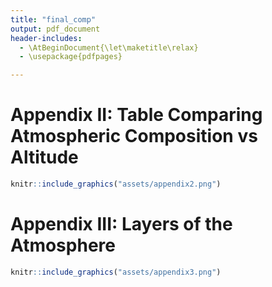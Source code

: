 ```yaml
---
title: "final_comp"
output: pdf_document
header-includes:
  - \AtBeginDocument{\let\maketitle\relax}
  - \usepackage{pdfpages}

---
```

\includepdf[pages={-}]{paper.pdf}
\includepdf[pages={-}]{bibliography.pdf}
\includepdf[pages={-}]{assets/ap1.pdf}

# Appendix II: Table Comparing Atmospheric Composition vs Altitude

```r
knitr::include_graphics("assets/appendix2.png")
```

\newpage

# Appendix III: Layers of the Atmosphere
```r
knitr::include_graphics("assets/appendix3.png")
```

\includepdf[pages={-}]{assets/cad1.pdf}
\includepdf[pages={-}]{assets/cad2.pdf}
\includepdf[pages={-}]{assets/cad3.pdf}

\includepdf[pages={-}]{assets/cad4.pdf}

\includepdf[pages={-}]{assets/Yagi.pdf}

\includepdf[pages={-}]{assets/reel_in.pdf}

\includepdf[pages={-}]{assets/schematic.pdf}

\includepdf[pages={-}]{assets/final_balloon.pdf}





